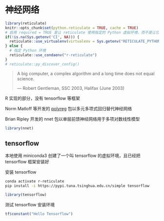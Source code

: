 # 神经网络 {#chap:neural-networks}

```r
library(reticulate)
knitr::opts_chunk$set(python.reticulate = TRUE, cache = TRUE)
# 启用 required = TRUE 是让 reticulate 使用指定的 Python 虚拟环境，而不是让它漫无目的地到处找
if(!is.na(Sys.getenv('CI', NA))) {
  reticulate::use_virtualenv(virtualenv = Sys.getenv("RETICULATE_PYTHON_ENV"), required = TRUE)
} else {
  # 指定 Python 环境
  reticulate::use_condaenv("r-reticulate")
}
# reticulate::py_discover_config()
```

> A big computer, a complex algorithm and a long time does not equal science.
>
>   --- Robert Gentleman, SSC 2003, Halifax (June 2003)


R 实现的部分，没有 tensorflow 等框架

Norm Matloff 等开发的 [polyreg](https://github.com/matloff/polyreg) 包以多元多项式回归替代神经网络

Brian Ripley 开发的 nnet 包以单层前馈神经网络用于多项对数线性模型

```r
library(nnet)
```

## tensorflow {#sec:tensorflow}

::: {.rmdinfo data-latex="{信息}"}
本地使用 miniconda3 创建了一个叫 tensorflow 的虚拟环境，且已经把 tensorflow 框架安装好
:::

安装 tensorflow

```bash
conda activate r-reticulate
pip install -i https://pypi.tuna.tsinghua.edu.cn/simple tensorflow
```

```r
library(tensorflow)
```

测试 tensorflow 安装环境

```r
tf$constant("Hello Tensorflow")
```

